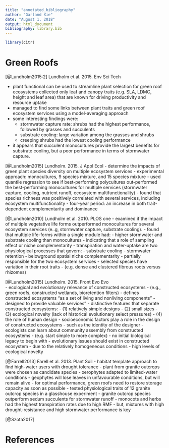 ```yaml
---
title: "annotated_bibliography"
author: "Garland Xie"
date: "August 1, 2018"
output: html_document
bibliography: library.bib
---
```


```r
library(citr)
```

# Green Roofs
[@Lundholm2015:2] Lundholm et al. 2015. Env Sci Tech

- plant functional can be used to streamline plant selection for green roof ecosystems
collected only leaf and canopy traits (e.g. SLA, LDMC, height and leaf area) that are known for driving productivity and resource uptake
- managed to find some links between plant traits and green roof ecosystem services using a model-averaging approach
- some interesting findings were:
  - stormwater capture rate: shrubs had the highest performance, followed by grasses and succulents
  - substrate cooling: large variation among the grasses and shrubs
  - creeping shrubs had the lowest cooling performance
- it appears that succulent monocultures provide the largest benefits for substrate cooling, but a poor performance in terms of stormwater capture.

[@Lundholm2015] Lundholm. 2015. J Appl Ecol
- determine the impacts of green plant species  diversity on multiple ecosystem services
- experimental approach: monocultures, 9 species mixture,  and 15 species mixture
- used quantile regression to see if best-performing polycultures out-performed the best-performing monocultures for multiple services (stormwater capture, cooling, nutrient runoff, ecosystem multifunctionality)
- found that species richness was positively correlated with several services, including ecosystem multifunctionality
- four-year period: an increase in both trait-dependent complementarity and dominance

[@Lundholm2010] Lundholm et al. 2010. PLOS one
- examined if the impact of multiple vegetative life forms outperformed monocultures for several ecosystem services (e..g, stormwater capture, substrate cooling). 
- found that multiple life-forms within a single module had:
  - higher stormwater and substrate cooling than monocultures
  - indicating that a role of sampling effect or niche complementarity
- transpiration and water-uptake are two physiological processes that govern:
  - substrate cooling
  - stormwater retention 
- belowground spatial niche complementarity 
  - partially responsible for the two ecosystem services
  - selected species have variation in their root traits 
  - (e.g. dense and clustered fibrous roots versus rhizomes)
  
[@Lundholm2015] Lundholm. 2015. Front Evo Evo   
- ecological and evolutionary relevance of constructed ecosystems 
  - (e.g., green roofs, constructed wetlands, bioretention filters)
- defines constructed ecosystems “as a set of living and nonliving components”
  - designed to provide valuable services”
- distinctive features that separate constructed ecosystems:
  - (1) relatively simple designs
  - (2) small sizes
  - (3) ecological novelty (lack of historical evolutionary select pressures)
  - (4) the role of human design 
- socioeconomic factors play a role in the design of constructed ecosystems
  - such as the identity of the designer
  - ecologists can learn about community assembly from constructed ecosystems 
  - (e.g. start simple to more complex) 
  - no initial biological legacy to begin with
- evolutionary issues should exist in constructed ecosystem 
  - due to the relatively homogeneous conditions 
  - high levels of ecological novelty

[@Farrell2013] Farell et al. 2013. Plant Soil 
- habitat template approach to find high-water users with drought tolerance
- plant from granite outcrops were chosen as candidate species 
  - xerophytes adapted to limited-water conditions
  - geophytes will lose leaves in unfavourable conditions, but will remain alive
- for optimal performance, green roofs need to restore storage capacity as soon as possible
- tested physiological traits of 12 granite outcrop species in a glasshouse experiment 
- granite outcrop species outperform sedum succulents for stormwater runoff
- monocots and herbs had the highest transpiration rates due to high RMF
- but, mixtures with high drought-resistance and high stormwater performance is key

[@Szota2017]

# References

